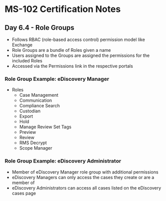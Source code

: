 # MS-102 Certification Notes
## Day 6.4 - Role Groups

* Follows RBAC (role-based access control) permission model like Exchange
* Role Groups are a bundle of Roles given a name
* Users assigned to the Groups are assigned the permissions for the included Roles
* Accessed via the Permissions link in the respective portals

### Role Group Example: eDiscovery Manager
* Roles
	* Case Management
	* Communication
	* Compliance Search
	* Custodian
	* Export
	* Hold
	* Manage Review Set Tags
	* Preview
	* Review
	* RMS Decrypt
	* Scope Manager

### Role Group Example: eDiscovery Administrator
* Member of eDiscovery Manager role group with additional permissions
* eDiscovery Managers can only access the cases they create or are a member of
* eDiscovery Administrators can access all cases listed on the eDiscovery cases page